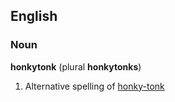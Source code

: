 ==English==
===Noun===
'''honkytonk''' (plural '''honkytonks''')
#Alternative spelling of [[honky-tonk]]